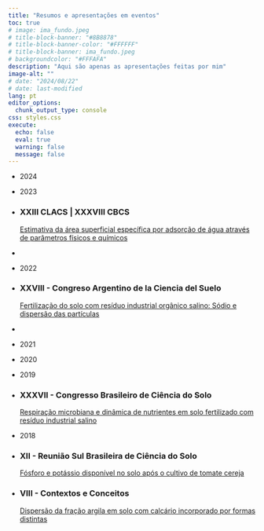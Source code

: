 ```yaml
---
title: "Resumos e apresentações em eventos"
toc: true
# image: ima_fundo.jpeg
# title-block-banner: "#8B8878"
# title-block-banner-color: "#FFFFFF"
# title-block-banner: ima_fundo.jpeg
# backgroundcolor: "#FFFAFA"
description: "Aqui são apenas as apresentações feitas por mim"
image-alt: ""
# date: "2024/08/22"
# date: last-modified
lang: pt
editor_options: 
  chunk_output_type: console
css: styles.css
execute: 
  echo: false
  eval: true
  warning: false
  message: false
---
```


<ul class="linha-do-tempo">
<div class="marcador"></div>
<li class="ano"><p>2024</p></li>
 
<li class="ano"><p>2023</p></li>
	
<li class='item' href="#">
<h3> XXIII CLACS | XXXVIII CBCS </h3>
<p>[Estimativa da área superficial específica por adsorção de água através de parâmetros físicos e químicos](resumos/sbcs_2023/gustavo/trab1.qmd)</p> 
</li>

<li class='item' href="#">
<p></p> 
</li>

	
<li class="ano"><p>2022</p></li>
 
<li class='item' href="#">
<h3> XXVIII - Congreso Argentino de la Ciencia del Suelo </h3>
<p>[Fertilização do solo com resíduo industrial orgânico salino: Sódio e dispersão das partículas](resumos/cacs_2022/gustavo/trab1.qmd)</p> 
</li>

<li class='item' href="#">
<p></p> 
</li> 

<li class="ano"><p>2021</p></li>

<li class="ano"><p>2020</p></li>
 
<li class="ano"><p>2019</p></li>
 
<li class='item' href="#">
<h3> XXXVII - Congresso Brasileiro de Ciência do Solo </h3>
<p>[Respiração microbiana e dinâmica de nutrientes em solo fertilizado com resíduo industrial salino](resumos/sbcs_2019/gustavo/trab1.qmd)</p> 
</li> 

<li class="ano"><p>2018</p></li>
 
<li class='item' href="#">
<h3> XII - Reunião Sul Brasileira de Ciência do Solo </h3>
<p>[Fósforo e potássio disponível no solo após o cultivo de tomate cereja](resumos/rsbcs_2018/gustavo/trab1.qmd)</p> 
</li>

<li class='item' href="#">
<h3> VIII - Contextos e Conceitos </h3>
<p>[Dispersão da fração argila em solo com calcário incorporado por formas distintas](resumos/contexto_2018/gustavo/trab1.qmd)</p> 
</li>


</ul>

<!-- Por Amanda Lemos - amandalemos.com -->

